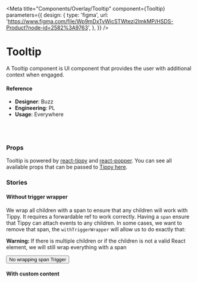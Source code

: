 
<Meta
  title="Components/Overlay/Tooltip"
  component={Tooltip}
  parameters={{
    design: {
      type: 'figma',
      url:
        'https://www.figma.com/file/Wp9mDxTvWicSTWtezj2ImkMP/HSDS-Product?node-id=2582%3A9763',
    },
  }}
/>

# Tooltip

A Tooltip component is UI component that provides the user with additional context when engaged.

<Canvas>
  <Story name="default">
    <Default />
  </Story>
</Canvas>

#### Reference

- **Designer**: Buzz
- **Engineering**: PL
- **Usage**: Everywhere

<br />
<br />

### Props

Tooltip is powered by [react-tippy](https://github.com/atomiks/tippyjs-react) and [react-popper](https://github.com/popperjs/react-popper). You can see all available props that can be passed to [Tippy here](https://atomiks.github.io/tippyjs/v6/all-props).

<ArgsTable of={Tooltip} />

### Stories

#### Without trigger wrapper

We wrap all children with a span to ensure that any children will work with Tippy.
It requires a forwardable ref to work correctly. Having a `span` ensure that Tippy can attach events to any children.
In some cases, we want to remove that span, the `withTriggerWrapper` will allow us to do exactly that:

**Warning:** If there is multiple children or if the children is not a valid React element, we will still wrap everything with a span

<Canvas>
  <Story name="without trigger wrapper">
    <div style={{ padding: '20%', textAlign: 'center' }}>
      <Tooltip title="Hello" withTriggerWrapper={false}>
        <button>No wrapping span Trigger</button>
      </Tooltip>
    </div>
  </Story>
</Canvas>

#### With custom content

<Canvas>
  <Story name="with custom content">
    <CustomContent />
  </Story>
</Canvas>
